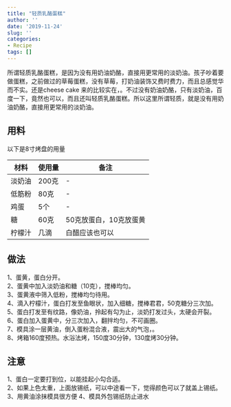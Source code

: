```yaml
---
title: "轻质乳酪蛋糕"
author: ''
date: '2019-11-24'
slug: ''
categories: 
- Recipe
tags: []
---
```


所谓轻质乳酪蛋糕，是因为没有用奶油奶酪，直接用更常用的淡奶油。<!--more-->孩子吵着要做蛋糕，之前做过的草莓蛋糕，没有草莓，打奶油装饰又费时费力，而且总感觉华而不实。还是cheese cake 来的比较实在，。不过没有奶油奶酪，只有淡奶油，百度一下，竟然也可以，而且还叫轻质乳酪蛋糕。所以这里所谓轻质，就是没有用奶油奶酪，直接用更常用的淡奶油。

## 用料
以下是8寸烤盘的用量

|材料 |使用量|备注|
|----|------|----|
|淡奶油|200克|-|
|低筋粉|80克|-|
|鸡蛋|5个|-|
|糖|60克|50克放蛋白，10克放蛋黄|
|柠檬汁|几滴|白醋应该也可以|


## 做法

1、蛋黄，蛋白分开。  
2、蛋黄中加入淡奶油和糖（10克），搅棒均匀。  
3、蛋黄液中筛入低粉，搅棒均匀待用。  
4、滴入柠檬汁，蛋白打发至鱼眼状，加入细糖，搅棒君君，50克糖分三次加。    
5、蛋白打发至有纹路，像奶油，拎起有勾为止，淡奶打发过头，太硬会开裂。    
6、蛋白加入蛋黄中，分三次加入，翻拌均匀，不可画圈。  
7、模具涂一层黄油，倒入蛋粉混合液，震出大的气泡，。  
8、烤箱160度预热。水浴法烤，150度30分钟，130度烤30分钟。

## 注意

1、蛋白一定要打到位，以能挂起小勾合适。  
2、如果上色太重，上面放锡纸，可以中途看一下，觉得颜色可以了就盖上锡纸。
3、用黄油涂抹模具很方便
4、模具外包锡纸防止进水